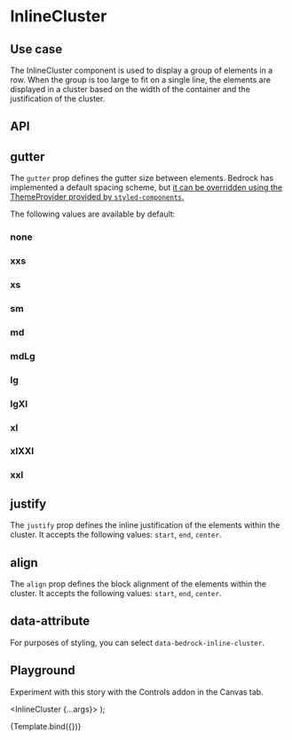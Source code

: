 

<Meta title="Components/InlineCluster" component={InlineCluster} />

# InlineCluster

## Use case

The InlineCluster component is used to display a group of elements in a row. When the group is too large to fit on a single line, the elements are displayed in a cluster based on the width of the container and the justification of the cluster.

## API

<Story name="API" argTypes={argTypes} />

<ArgsTable story="API" />

## gutter

The `gutter` prop defines the gutter size between elements. Bedrock has implemented a default spacing scheme, but [it can be overridden using the ThemeProvider provided by `styled-components`.](/docs/spacing--page#integrating-with-your-design-system)

The following values are available by default:

<Preview withToolbar withSource="open">
  <Story name="gutter">
    <h3>none</h3>
    <InlineCluster gutter="none">
      <Box widthLevel={5} />
      <Box widthLevel={0.5} />
      <Box />
      <Box widthLevel={4} />
    </InlineCluster>
    <h3>xxs</h3>
    <InlineCluster gutter="xxs">
      <Box widthLevel={5} />
      <Box widthLevel={0.5} />
      <Box />
      <Box widthLevel={4} />
    </InlineCluster>
    <h3>xs</h3>
    <InlineCluster gutter="xs">
      <Box widthLevel={5} />
      <Box widthLevel={0.5} />
      <Box />
      <Box widthLevel={4} />
    </InlineCluster>
    <h3>sm</h3>
    <InlineCluster gutter="sm">
      <Box widthLevel={5} />
      <Box widthLevel={0.5} />
      <Box />
      <Box widthLevel={4} />
    </InlineCluster>
    <h3>md</h3>
    <InlineCluster gutter="md">
      <Box widthLevel={5} />
      <Box widthLevel={0.5} />
      <Box />
      <Box widthLevel={4} />
    </InlineCluster>
    <h3>mdLg</h3>
    <InlineCluster gutter="mdLg">
      <Box widthLevel={5} />
      <Box widthLevel={0.5} />
      <Box />
      <Box widthLevel={4} />
    </InlineCluster>
    <h3>lg</h3>
    <InlineCluster gutter="lg">
      <Box widthLevel={5} />
      <Box widthLevel={0.5} />
      <Box />
      <Box widthLevel={4} />
    </InlineCluster>
    <h3>lgXl</h3>
    <InlineCluster gutter="lgXl">
      <Box widthLevel={5} />
      <Box widthLevel={0.5} />
      <Box />
      <Box widthLevel={4} />
    </InlineCluster>
    <h3>xl</h3>
    <InlineCluster gutter="xl">
      <Box widthLevel={5} />
      <Box widthLevel={0.5} />
      <Box />
      <Box widthLevel={4} />
    </InlineCluster>
    <h3>xlXXl</h3>
    <InlineCluster gutter="xlXXl">
      <Box widthLevel={5} />
      <Box widthLevel={0.5} />
      <Box />
      <Box widthLevel={4} />
    </InlineCluster>
    <h3>xxl</h3>
    <InlineCluster gutter="xxl">
      <Box widthLevel={5} />
      <Box widthLevel={0.5} />
      <Box />
      <Box widthLevel={4} />
    </InlineCluster>
  </Story>
</Preview>

## justify

The `justify` prop defines the inline justification of the elements within the cluster. It accepts the following values: `start`, `end`, `center`.

<Preview withToolbar withSource="open">
  <Story name="justify">
    <InlineCluster justify="center" gutter="xl">
      <Box widthLevel={5} />
      <Box widthLevel={0.5} />
      <Box />
      <Box widthLevel={4} />
    </InlineCluster>
  </Story>
</Preview>

## align

The `align` prop defines the block alignment of the elements within the cluster. It accepts the following values: `start`, `end`, `center`.

<Preview withToolbar withSource="open">
  <Story name="align">
    <InlineCluster align="center" gutter="xl">
      <Box style={{ height: 200 }} />
      <Box widthLevel={3} />
      <Box widthLevel={1} />
      <Box />
    </InlineCluster>
  </Story>
</Preview>

## data-attribute

For purposes of styling, you can select `data-bedrock-inline-cluster`.

## Playground

Experiment with this story with the Controls addon in the Canvas tab.

   <InlineCluster {...args}>
      <Box widthLevel={5} />
      <Box widthLevel={0.5} />
      <Box />
      <Box widthLevel={4} />
    </InlineCluster>
);

<Canvas withToolbar>
  <Story
    name="Playground"
    args={{
      gutter: "lg",
      justify: "start",
      align: "start",
    }}
    argTypes={argTypes}
  >
    {Template.bind({})}
  </Story>
</Canvas>

<ArgsTable story="Playground" />

